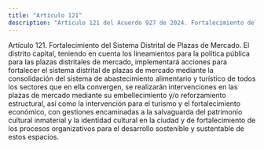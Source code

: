 ```yaml
---
title: "Artículo 121"
description: "Artículo 121 del Acuerdo 927 de 2024. Fortalecimiento del Sistema Distrital de Plazas de Mercado."
---
```


Artículo 121. Fortalecimiento del Sistema Distrital de Plazas de Mercado. El distrito capital, teniendo en cuenta los lineamientos para la política pública para las plazas distritales de mercado, implementará acciones para fortalecer el sistema distrital de plazas de mercado mediante la consolidación del sistema de abastecimiento alimentario y turístico de todos los sectores que en ella convergen, se realizarán intervenciones en las plazas de mercado mediante su embellecimiento y/o reforzamiento estructural, así como la intervención para el turismo y el fortalecimiento económico, con gestiones encaminadas a la salvaguarda del patrimonio cultural inmaterial y la identidad cultural en la ciudad y de fortalecimiento de los procesos organizativos para el desarrollo sostenible y sustentable de estos espacios.